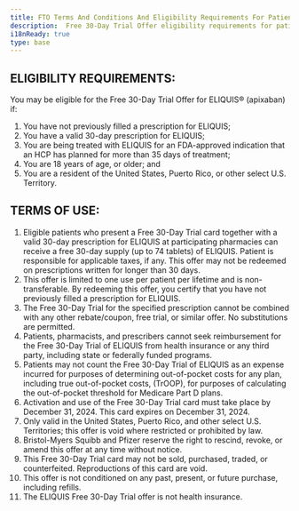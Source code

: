 ```yaml
---
title: FTO Terms And Conditions And Eligibility Requirements For Patients
description:  Free 30-Day Trial Offer eligibility requirements for patients
i18nReady: true
type: base
---
```


## ELIGIBILITY REQUIREMENTS:

You may be eligible for the Free 30-Day Trial Offer for ELIQUIS® (apixaban) if:

1. You have not previously filled a prescription for ELIQUIS;
2. You have a valid 30-day prescription for ELIQUIS;
3. You are being treated with ELIQUIS for an FDA-approved indication that an HCP has planned for more than 35 days of treatment;
4. You are 18 years of age, or older; and
5. You are a resident of the United States, Puerto Rico, or other select U.S. Territory.

## TERMS OF USE:
1. Eligible patients who present a Free 30-Day Trial card together with a valid 30-day prescription for ELIQUIS at participating pharmacies can receive a free 30-day supply (up to 74 tablets) of ELIQUIS. Patient is responsible for applicable taxes, if any. This offer may not be redeemed on prescriptions written for longer than 30 days.
2. This offer is limited to one use per patient per lifetime and is non-transferable. By redeeming this offer, you certify that you have not previously filled a prescription for ELIQUIS.
3. The Free 30-Day Trial for the specified prescription cannot be combined with any other rebate/coupon, free trial, or similar offer. No substitutions are permitted.
4. Patients, pharmacists, and prescribers cannot seek reimbursement for the Free 30-Day Trial of ELIQUIS from health insurance or any third party, including state or federally funded programs.
5. Patients may not count the Free 30-Day Trial of ELIQUIS as an expense incurred for purposes of determining out-of-pocket costs for any plan, including true out-of-pocket costs, (TrOOP), for purposes of calculating the out-of-pocket threshold for Medicare Part D plans.
6. Activation and use of the Free 30-Day Trial card must take place by December 31, 2024. This card expires on December 31, 2024.
7. Only valid in the United States, Puerto Rico, and other select U.S. Territories; this offer is void where restricted or prohibited by law.
8. Bristol-Myers Squibb and Pfizer reserve the right to rescind, revoke, or amend this offer at any time without notice.
9. This Free 30-Day Trial card may not be sold, purchased, traded, or counterfeited. Reproductions of this card are void.
10. This offer is not conditioned on any past, present, or future purchase, including refills. 
11. The ELIQUIS Free 30-Day Trial offer is not health insurance.